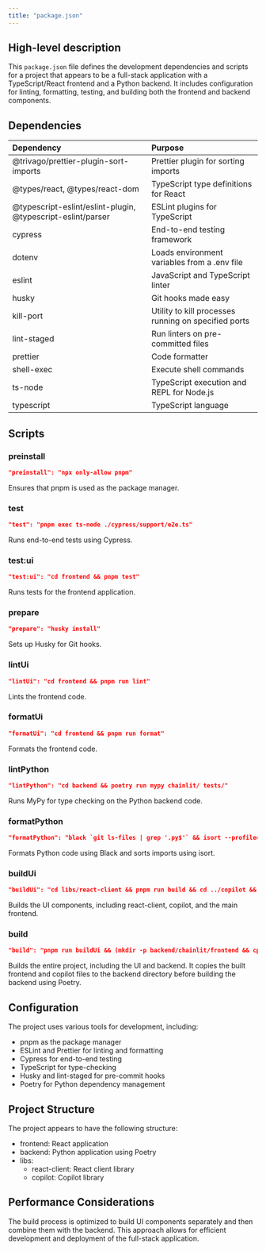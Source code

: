 ```yaml
---
title: "package.json"
---
```


## High-level description
This `package.json` file defines the development dependencies and scripts for a project that appears to be a full-stack application with a TypeScript/React frontend and a Python backend. It includes configuration for linting, formatting, testing, and building both the frontend and backend components.

## Dependencies
| Dependency | Purpose |
|:-----------|:--------|
| @trivago/prettier-plugin-sort-imports | Prettier plugin for sorting imports |
| @types/react, @types/react-dom | TypeScript type definitions for React |
| @typescript-eslint/eslint-plugin, @typescript-eslint/parser | ESLint plugins for TypeScript |
| cypress | End-to-end testing framework |
| dotenv | Loads environment variables from a .env file |
| eslint | JavaScript and TypeScript linter |
| husky | Git hooks made easy |
| kill-port | Utility to kill processes running on specified ports |
| lint-staged | Run linters on pre-committed files |
| prettier | Code formatter |
| shell-exec | Execute shell commands |
| ts-node | TypeScript execution and REPL for Node.js |
| typescript | TypeScript language |

## Scripts
### preinstall
```json
"preinstall": "npx only-allow pnpm"
```
Ensures that pnpm is used as the package manager.

### test
```json
"test": "pnpm exec ts-node ./cypress/support/e2e.ts"
```
Runs end-to-end tests using Cypress.

### test:ui
```json
"test:ui": "cd frontend && pnpm test"
```
Runs tests for the frontend application.

### prepare
```json
"prepare": "husky install"
```
Sets up Husky for Git hooks.

### lintUi
```json
"lintUi": "cd frontend && pnpm run lint"
```
Lints the frontend code.

### formatUi
```json
"formatUi": "cd frontend && pnpm run format"
```
Formats the frontend code.

### lintPython
```json
"lintPython": "cd backend && poetry run mypy chainlit/ tests/"
```
Runs MyPy for type checking on the Python backend code.

### formatPython
```json
"formatPython": "black `git ls-files | grep '.py$'` && isort --profile=black ."
```
Formats Python code using Black and sorts imports using isort.

### buildUi
```json
"buildUi": "cd libs/react-client && pnpm run build && cd ../copilot && pnpm run build && cd ../../frontend && pnpm run build"
```
Builds the UI components, including react-client, copilot, and the main frontend.

### build
```json
"build": "pnpm run buildUi && (mkdir -p backend/chainlit/frontend && cp -R frontend/dist backend/chainlit/frontend) && (mkdir -p backend/chainlit/copilot && cp -R libs/copilot/dist backend/chainlit/copilot) && (cd backend && poetry build)"
```
Builds the entire project, including the UI and backend. It copies the built frontend and copilot files to the backend directory before building the backend using Poetry.

## Configuration
The project uses various tools for development, including:
- pnpm as the package manager
- ESLint and Prettier for linting and formatting
- Cypress for end-to-end testing
- TypeScript for type-checking
- Husky and lint-staged for pre-commit hooks
- Poetry for Python dependency management

## Project Structure
The project appears to have the following structure:
- frontend: React application
- backend: Python application using Poetry
- libs:
  - react-client: React client library
  - copilot: Copilot library

## Performance Considerations
The build process is optimized to build UI components separately and then combine them with the backend. This approach allows for efficient development and deployment of the full-stack application.